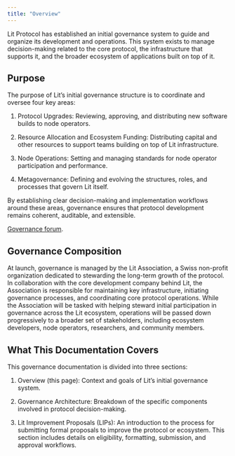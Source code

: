 ```yaml
---
title: "Overview"
---
```


Lit Protocol has established an initial governance system to guide and organize its development and operations. This system exists to manage decision-making related to the core protocol, the infrastructure that supports it, and the broader ecosystem of applications built on top of it.

## Purpose

The purpose of Lit’s initial governance structure is to coordinate and oversee four key areas:

1. Protocol Upgrades: Reviewing, approving, and distributing new software builds to node operators.

2. Resource Allocation and Ecosystem Funding: Distributing capital and other resources to support teams building on top of Lit infrastructure.

3. Node Operations: Setting and managing standards for node operator participation and performance.

4. Metagovernance: Defining and evolving the structures, roles, and processes that govern Lit itself.

By establishing clear decision-making and implementation workflows around these areas, governance ensures that protocol development remains coherent, auditable, and extensible.

[Governance forum](https://litprotocol.discourse.group/categories).

## Governance Composition

At launch, governance is managed by the Lit Association, a Swiss non-profit organization dedicated to stewarding the long-term growth of the protocol. In collaboration with the core development company behind Lit, the Association is responsible for maintaining key infrastructure, initiating governance processes, and coordinating core protocol operations.
While the Association will be tasked with helping steward initial participation in governance across the Lit ecosystem, operations will be passed down progressively to a broader set of stakeholders, including ecosystem developers, node operators, researchers, and community members.

## What This Documentation Covers

This governance documentation is divided into three sections:

1. Overview (this page): Context and goals of Lit’s initial governance system.

2. Governance Architecture: Breakdown of the specific components involved in protocol decision-making.

3. Lit Improvement Proposals (LIPs): An introduction to the process for submitting formal proposals to improve the protocol or ecosystem. This section includes details on eligibility, formatting, submission, and approval workflows.

